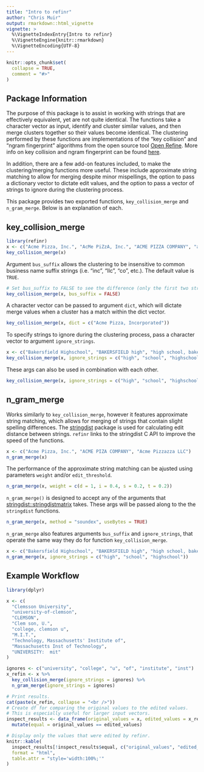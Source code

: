 ```yaml
---
title: "Intro to refinr"
author: "Chris Muir"
output: rmarkdown::html_vignette
vignette: >
  %\VignetteIndexEntry{Intro to refinr}
  %\VignetteEngine{knitr::rmarkdown}
  %\VignetteEncoding{UTF-8}
---
```


```r
knitr::opts_chunk$set(
  collapse = TRUE,
  comment = "#>"
)
```

## Package Information

The purpose of this package is to assist in working with strings that are effectively equivalent, yet are not quite identical. The functions take a character vector as input, identify and cluster similar values, and then merge clusters together so their values become identical. The clustering performed by these functions are implementations of the "key collision" and "ngram fingerprint" algorithms from the open source tool [Open Refine](http://openrefine.org/). More info on key collision and ngram fingerprint can be found [here](https://github.com/OpenRefine/OpenRefine/wiki/Clustering-In-Depth).

In addition, there are a few add-on features included, to make the clustering/merging functions more useful. These include approximate string matching to allow for merging despite minor mispellings, the option to pass a dictionary vector to dictate edit values, and the option to pass a vector of strings to ignore during the clustering process.

This package provides two exported functions, `key_collision_merge` and `n_gram_merge`. Below is an explanation of each.

## key_collision_merge

```r
library(refinr)
x <- c("Acme Pizza, Inc.", "AcMe PiZzA, Inc.", "ACME PIZZA COMPANY", "acme pizza LLC")
key_collision_merge(x)
```

Argument `bus_suffix` allows the clustering to be insensitive to common business name suffix strings (i.e. "inc", "llc", "co", etc.). The default value is `TRUE`.
```r
# Set bus_suffix to FALSE to see the difference (only the first two strings get merged).
key_collision_merge(x, bus_suffix = FALSE)
```

A character vector can be passed to argument `dict`, which will dictate merge values when a cluster has a match within the dict vector.
```r
key_collision_merge(x, dict = c("Acme Pizza, Incorporated"))
```

To specify strings to ignore during the clustering process, pass a character vector to argument `ignore_strings`.
```r
x <- c("Bakersfield Highschool", "BAKERSFIELD high", "high school, bakersfield")
key_collision_merge(x, ignore_strings = c("high", "school", "highschool"))
```

These args can also be used in combination with each other.
```r
key_collision_merge(x, ignore_strings = c("high", "school", "highschool"), dict = c("Bakersfield High School"))
```

## n_gram_merge

Works similarly to `key_collision_merge`, however it features approximate string matching, which allows for merging of strings that contain slight spelling differences. The [stringdist](https://CRAN.R-project.org/package=stringdist) package is used for calculating edit distance between strings. `refinr` links to the stringdist C API to improve the speed of the functions.
```r
x <- c("Acme Pizza, Inc.", "ACME PIZA COMPANY", "Acme Pizzazza LLC")
n_gram_merge(x)
```

The performance of the approximate string matching can be ajusted using parameters `weight` and/or `edit_threshold`.
```r
n_gram_merge(x, weight = c(d = 1, i = 0.4, s = 0.2, t = 0.2))
```

`n_gram_merge()` is designed to accept any of the arguments that [stringdist::stringdistmatrix](https://github.com/markvanderloo/stringdist/blob/master/pkg/R/stringdist.R#L207) 
takes. These args will be passed along to the the `stringdist` functions.
```r
n_gram_merge(x, method = "soundex", useBytes = TRUE)
```

`n_gram_merge` also features arguments `bus_suffix` and `ignore_strings`, that operate the same way they do for function `key_collision_merge`.
```r
x <- c("Bakersfield Highschool", "BAKERSFIELD high", "high school, bakersfield")
n_gram_merge(x, ignore_strings = c("high", "school", "highschool"))
```

## Example Workflow

```r
library(dplyr)

x <- c(
  "Clemsson University", 
  "university-of-clemson", 
  "CLEMSON", 
  "Clem son, U.", 
  "college, clemson u", 
  "M.I.T.", 
  "Technology, Massachusetts' Institute of", 
  "Massachusetts Inst of Technology", 
  "UNIVERSITY:  mit"
)

ignores <- c("university", "college", "u", "of", "institute", "inst")
x_refin <- x %>% 
  key_collision_merge(ignore_strings = ignores) %>% 
  n_gram_merge(ignore_strings = ignores)

# Print results.
cat(paste(x_refin, collapse = "<br />"))
# Create df for comparing the original values to the edited values.
# This is especially useful for larger input vectors.
inspect_results <- data_frame(original_values = x, edited_values = x_refin) %>% 
  mutate(equal = original_values == edited_values)

# Display only the values that were edited by refinr.
knitr::kable(
  inspect_results[!inspect_results$equal, c("original_values", "edited_values")], 
  format = "html", 
  table.attr = "style='width:100%;'"
)
```
